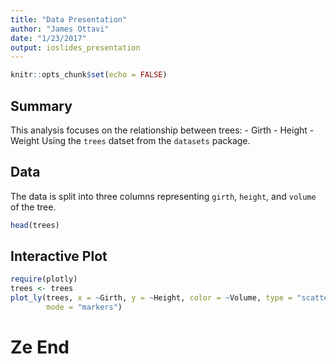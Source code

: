 ```yaml
---
title: "Data Presentation"
author: "James Ottavi"
date: "1/23/2017"
output: ioslides_presentation
---
```


```r
knitr::opts_chunk$set(echo = FALSE)
```

## Summary
This analysis focuses on the relationship between trees:
- Girth
- Height
- Weight
Using the `trees` datset from the `datasets` package.

## Data
The data is split into three columns representing `girth`, `height`, and `volume` of the tree.
```r
head(trees)
```

## Interactive Plot
```r
require(plotly)
trees <- trees
plot_ly(trees, x = ~Girth, y = ~Height, color = ~Volume, type = "scatter",
        mode = "markers")
```

# Ze End